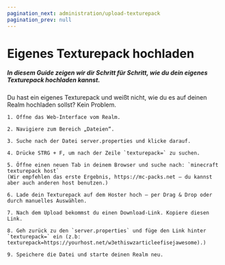 ```yaml
---
pagination_next: administration/upload-texturepack
pagination_prev: null
---
```


# Eigenes Texturepack hochladen

##### In diesem Guide zeigen wir dir Schritt für Schritt, wie du dein eigenes Texturepack hochladen kannst.

Du hast ein eigenes Texturepack und weißt nicht, wie du es auf deinen Realm hochladen sollst? Kein Problem.


    1. Öffne das Web-Interface vom Realm.

    2. Navigiere zum Bereich „Dateien“.

    3. Suche nach der Datei server.properties und klicke darauf.

    4. Drücke STRG + F, um nach der Zeile `texturepack=` zu suchen.

    5. Öffne einen neuen Tab in deinem Browser und suche nach: `minecraft texturepack host`
    (Wir empfehlen das erste Ergebnis, https://mc-packs.net – du kannst aber auch anderen host benutzen.)

    6. Lade dein Texturepack auf dem Hoster hoch – per Drag & Drop oder durch manuelles Auswählen.

    7. Nach dem Upload bekommst du einen Download-Link. Kopiere diesen Link.

    8. Geh zurück zu den `server.properties` und füge den Link hinter `texturepack=` ein (z.b: texturepack=https://yourhost.net/w3ethiswzarticleefisejawesome).)

    9. Speichere die Datei und starte deinen Realm neu.